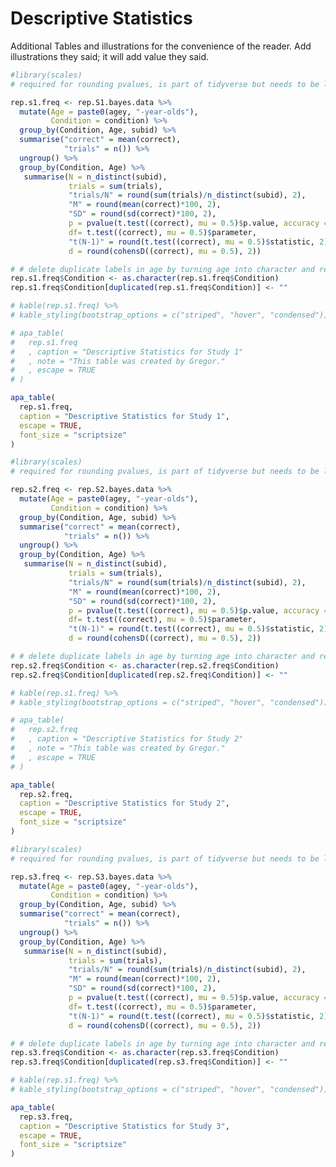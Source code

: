 
# Descriptive Statistics
Additional Tables and illustrations for the convenience of the reader. Add illustrations they said; it will add value they said.
```r

#library(scales) 
# required for rounding pvalues, is part of tidyverse but needs to be loaded again? ## it occurs when functions are overwritten multiple times

rep.s1.freq <- rep.S1.bayes.data %>% 
  mutate(Age = paste0(agey, "-year-olds"),
         Condition = condition) %>% 
  group_by(Condition, Age, subid) %>% 
  summarise("correct" = mean(correct),
            "trials" = n()) %>% 
  ungroup() %>% 
  group_by(Condition, Age) %>%
   summarise(N = n_distinct(subid),
             trials = sum(trials),
             "trials/N" = round(sum(trials)/n_distinct(subid), 2),
             "M" = round(mean(correct)*100, 2),
             "SD" = round(sd(correct)*100, 2),
             p = pvalue(t.test((correct), mu = 0.5)$p.value, accuracy = .001),
             df= t.test((correct), mu = 0.5)$parameter,
             "t(N-1)" = round(t.test((correct), mu = 0.5)$statistic, 2),
             d = round(cohensD((correct), mu = 0.5), 2))

# # delete duplicate labels in age by turning age into character and replacing duplicates
rep.s1.freq$Condition <- as.character(rep.s1.freq$Condition)
rep.s1.freq$Condition[duplicated(rep.s1.freq$Condition)] <- ""

# kable(rep.s1.freq) %>%
# kable_styling(bootstrap_options = c("striped", "hover", "condensed"))

# apa_table(
#   rep.s1.freq
#   , caption = "Descriptive Statistics for Study 1"
#   , note = "This table was created by Gregor."
#   , escape = TRUE
# )

apa_table(
  rep.s1.freq,
  caption = "Descriptive Statistics for Study 1",
  escape = TRUE,
  font_size = "scriptsize"
)

```

```r

#library(scales) 
# required for rounding pvalues, is part of tidyverse but needs to be loaded again? ## it occurs when functions are overwritten multiple times

rep.s2.freq <- rep.S2.bayes.data %>% 
  mutate(Age = paste0(agey, "-year-olds"),
         Condition = condition) %>% 
  group_by(Condition, Age, subid) %>% 
  summarise("correct" = mean(correct),
            "trials" = n()) %>% 
  ungroup() %>% 
  group_by(Condition, Age) %>%
   summarise(N = n_distinct(subid),
             trials = sum(trials),
             "trials/N" = round(sum(trials)/n_distinct(subid), 2),
             "M" = round(mean(correct)*100, 2),
             "SD" = round(sd(correct)*100, 2),
             p = pvalue(t.test((correct), mu = 0.5)$p.value, accuracy = .001),
             df= t.test((correct), mu = 0.5)$parameter,
             "t(N-1)" = round(t.test((correct), mu = 0.5)$statistic, 2),
             d = round(cohensD((correct), mu = 0.5), 2))

# # delete duplicate labels in age by turning age into character and replacing duplicates
rep.s2.freq$Condition <- as.character(rep.s2.freq$Condition)
rep.s2.freq$Condition[duplicated(rep.s2.freq$Condition)] <- ""

# kable(rep.s1.freq) %>%
# kable_styling(bootstrap_options = c("striped", "hover", "condensed"))

# apa_table(
#   rep.s2.freq
#   , caption = "Descriptive Statistics for Study 2"
#   , note = "This table was created by Gregor."
#   , escape = TRUE
# )

apa_table(
  rep.s2.freq,
  caption = "Descriptive Statistics for Study 2",
  escape = TRUE,
  font_size = "scriptsize"
)


```

```r

#library(scales) 
# required for rounding pvalues, is part of tidyverse but needs to be loaded again? ## it occurs when functions are overwritten multiple times

rep.s3.freq <- rep.S3.bayes.data %>% 
  mutate(Age = paste0(agey, "-year-olds"),
         Condition = condition) %>% 
  group_by(Condition, Age, subid) %>% 
  summarise("correct" = mean(correct),
            "trials" = n()) %>% 
  ungroup() %>% 
  group_by(Condition, Age) %>%
   summarise(N = n_distinct(subid),
             trials = sum(trials),
             "trials/N" = round(sum(trials)/n_distinct(subid), 2),
             "M" = round(mean(correct)*100, 2),
             "SD" = round(sd(correct)*100, 2),
             p = pvalue(t.test((correct), mu = 0.5)$p.value, accuracy = .001),
             df= t.test((correct), mu = 0.5)$parameter,
             "t(N-1)" = round(t.test((correct), mu = 0.5)$statistic, 2),
             d = round(cohensD((correct), mu = 0.5), 2))

# # delete duplicate labels in age by turning age into character and replacing duplicates
rep.s3.freq$Condition <- as.character(rep.s3.freq$Condition)
rep.s3.freq$Condition[duplicated(rep.s3.freq$Condition)] <- ""

# kable(rep.s1.freq) %>%
# kable_styling(bootstrap_options = c("striped", "hover", "condensed"))

apa_table(
  rep.s3.freq,
  caption = "Descriptive Statistics for Study 3",
  escape = TRUE,
  font_size = "scriptsize"
)

```


